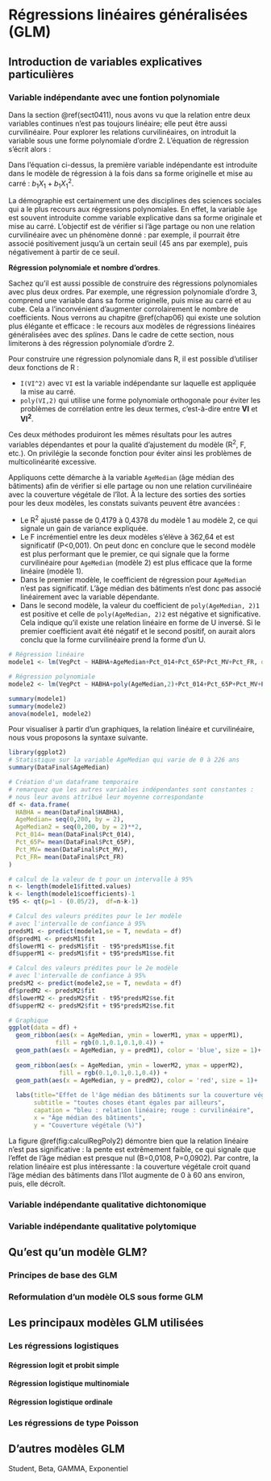 # Régressions linéaires généralisées (GLM)  {#chap06}

## Introduction de variables explicatives particulières

### Variable indépendante avec une fontion polynomiale 

Dans la section \@ref(sect0411), nous avons vu que la relation entre deux variables continues n'est pas toujours linéaire; elle peut être aussi curvilinéaire. Pour explorer les relations curvilinéaires, on introduit la variable sous une forme polynomiale d'ordre 2. L'équation de régression s'écrit alors :

\begin{equation}\footnotesize 
Y = b_{0} + b_{1}X_{1} + b_{11}X_{1}^2 + b_{2}X_{2} +\ldots+ b_{k}X_{k} + e
(\#eq:regpolyordre2)
\end{equation}

Dans l'équation ci-dessus, la première variable indépendante est introduite dans le modèle de régression à la fois dans sa forme originelle et mise au carré : $b_{1}X_{1} + b_{1}X_{1}^2$. 

La démographie est certainement une des disciplines des sciences sociales qui a le plus recours aux régressions polynomiales. En effet, la variable `âge` est souvent introduite comme variable explicative dans sa forme originale et mise au carré. L'objectif est de vérifier si l'âge partage ou non une relation curvilinéaire avec un phénomène donné : par exemple, il pourrait être associé positivement jusqu'à un certain seuil (45 ans par exemple), puis négativement à partir de ce seuil.


::: {.bloc_aller_loin data-latex=""}
**Régression polynomiale et nombre d'ordres**.

Sachez qu'il est aussi possible de construire des régressions polynomiales avec plus deux ordres. Par exemple, une régression polynomiale d'ordre 3, comprend une variable dans sa forme originelle, puis mise au carré et au cube. Cela a l'inconvénient d'augmenter corrolairement le nombre de coefficients. Nous verrons au chapitre \@ref(chap06) qui existe une solution plus élégante et efficace : le recours aux modèles de régressions linéaires généralisées avec des *splines*. Dans le cadre de cette section, nous limiterons à des régression polynomiale d'ordre 2.

\begin{equation}\footnotesize 
\mbox{Ordre 2 : } Y = b_{0} + b_{1}X_{1} + b_{1}X_{11}^2 + b_{2}X_{2} +\ldots+ b_{k}X_{k} + e
(\#eq:regpolyordre2b)
\end{equation}

\begin{equation}\footnotesize 
\mbox{Ordre 3 : } Y = b_{0} + b_{1}X_{1} + b_{1}X_{11}^2 + b_{1}X_{111}^3 + b_{2}X_{2} +\ldots+ b_{k}X_{k} + e
(\#eq:regpolyordre3)
\end{equation}

\begin{equation}\footnotesize 
\mbox{Ordre 4 : } Y = b_{0} + b_{1}X_{1} + b_{1}X_{11}^2 + b_{1}X_{111}^3 + b_{1}X_{1111}^4 + b_{2}X_{2} +\ldots+ b_{k}X_{k} + e
(\#eq:regpolyordre4)
\end{equation}
:::

Pour construire une régression polynomiale dans R, il est possible d'utiliser deux fonctions de R :

* `I(VI^2)` avec `VI` est la variable indépendante sur laquelle est appliquée la mise au carré.
* `poly(VI,2)` qui utilise une forme polynomiale orthogonale pour éviter les problèmes de corrélation entre les deux termes, c'est-à-dire entre **VI** et **VI^2^**.

Ces deux méthodes produiront les mêmes résultats pour les autres variables dépendantes et pour la qualité d'ajustement du modèle (R^2^, F, etc.). On privilégie la seconde fonction pour éviter ainsi les problèmes de multicolinéarité excessive.

Appliquons cette démarche à la variable `AgeMedian` (âge médian des bâtiments) afin de vérifier si elle partage ou non une relation curvilinéaire avec la couverture végétale de l'îlot. À la lecture des sorties des sorties pour les deux modèles, les constats suivants peuvent être avancées :

* Le R^2^ ajusté passe de 0,4179 à 0,4378 du modèle 1 au modèle 2, ce qui signale un gain de variance expliquée.
* Le F incrémentiel entre les deux modèles s'élève à 362,64 et est significatif (P<0,001). On peut donc en conclure que le second modèle est plus performant que le premier, ce qui signale que la forme curvilinéaire pour `AgeMedian` (modèle 2) est plus efficace que la forme linéaire (modèle 1).
* Dans le premier modèle, le coefficient de régression pour `AgeMedian` n'est pas significatif. L'âge médian des bâtiments n'est donc pas associé linéairement avec la variable dépendante.
* Dans le second modèle, la valeur du coefficient de `poly(AgeMedian, 2)1` est positive et celle de `poly(AgeMedian, 2)2` est négative et significative. Cela indique qu'il existe une relation linéaire en forme de U inversé. Si le premier coefficient avait été négatif et le second positif, on aurait alors conclu que la forme curvilinéaire prend la forme d'un U.


```r

# Régression linéaire
modele1 <- lm(VegPct ~ HABHA+AgeMedian+Pct_014+Pct_65P+Pct_MV+Pct_FR, data = DataFinal)

# Régression polynomiale
modele2 <- lm(VegPct ~ HABHA+poly(AgeMedian,2)+Pct_014+Pct_65P+Pct_MV+Pct_FR, data = DataFinal)

summary(modele1)
summary(modele2)
anova(modele1, modele2)

```

Pour visualiser à partir d'un graphiques, la relation linéaire et curvilinéaire, nous vous proposons la syntaxe suivante.

```r
library(ggplot2)
# Statistique sur la variable AgeMedian qui varie de 0 à 226 ans
summary(DataFinal$AgeMedian)

# Création d'un dataframe temporaire
# remarquez que les autres variables indépendantes sont constantes :
# nous leur avons attribué leur moyenne correspondante
df <- data.frame(
  HABHA = mean(DataFinal$HABHA),
  AgeMedian= seq(0,200, by = 2),
  AgeMedian2 = seq(0,200, by = 2)**2,
  Pct_014= mean(DataFinal$Pct_014),
  Pct_65P= mean(DataFinal$Pct_65P),
  Pct_MV= mean(DataFinal$Pct_MV),
  Pct_FR= mean(DataFinal$Pct_FR)
)

# calcul de la valeur de t pour un intervalle à 95%
n <- length(modele1$fitted.values) 
k <- length(modele1$coefficients)-1
t95 <- qt(p=1 - (0.05/2),  df=n-k-1)

# Calcul des valeurs prédites pour le 1er modèle
# avec l'intervalle de confiance à 95%
predsM1 <- predict(modele1,se = T, newdata = df)
df$predM1 <- predsM1$fit
df$lowerM1 <- predsM1$fit - t95*predsM1$se.fit
df$upperM1 <- predsM1$fit + t95*predsM1$se.fit

# Calcul des valeurs prédites pour le 2e modèle
# avec l'intervalle de confiance à 95%
predsM2 <- predict(modele2,se = T, newdata = df)
df$predM2 <- predsM2$fit
df$lowerM2 <- predsM2$fit - t95*predsM2$se.fit
df$upperM2 <- predsM2$fit + t95*predsM2$se.fit

# Graphique
ggplot(data = df) + 
  geom_ribbon(aes(x = AgeMedian, ymin = lowerM1, ymax = upperM1), 
             fill = rgb(0.1,0.1,0.1,0.4)) + 
  geom_path(aes(x = AgeMedian, y = predM1), color = 'blue', size = 1)+
  
  geom_ribbon(aes(x = AgeMedian, ymin = lowerM2, ymax = upperM2), 
              fill = rgb(0.1,0.1,0.1,0.4)) + 
  geom_path(aes(x = AgeMedian, y = predM2), color = 'red', size = 1)+
  
  labs(title="Effet de l'âge médian des bâtiments sur la couverture végétale des îlots",
       subtitle = "toutes choses étant égales par ailleurs",
       capation = "bleu : relation linéaire; rouge : curvilinéaire",
       x = "Âge médian des bâtiments",
       y = "Couverture végétale (%)")
```

La figure \@ref(fig:calculRegPoly2) démontre bien que la relation linéaire n'est pas significative : la pente est extrêmement faible, ce qui signale que l'effet de l'âge médian est presque nul (B=0,0108, P=0,0902). Par contre, la relation linéaire est plus intéressante : la couverture végétale croit quand l'âge médian des bâtiments dans l'îlot augmente de 0 à 60 ans environ, puis, elle décroît.

### Variable indépendante qualitative dichtonomique

### Variable indépendante qualitative polytomique


## Qu'est qu'un modèle GLM? {#sect061}

### Principes de base des GLM {#sect0611}

### Reformulation d'un modèle OLS sous forme GLM {#sect0612}

## Les principaux modèles GLM utilisées {#sect062}

### Les régressions logistiques {#sect0621}

#### Régression logit et probit simple {#sect06211}

#### Régression logistique multinomiale {#sect06212}

#### Régression logistique ordinale {#sect06213}

### Les régressions de type Poisson {#sect0623}


## D'autres modèles GLM  {#sect063}
Student, Beta, GAMMA, Exponentiel



